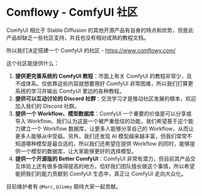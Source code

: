 <h1 className="site-heading-title">Comflowy - ComfyUI 社区</h1>

ComfyUI 相比于 Stable Diffusion 的其他开源产品有自身的特点和优势，但是此产品却缺乏一些社区支持，并且也没有相对成熟的教程文档。

所以我们决定搭建一个 ComfyUI 的社区 - https://www.comflowy.com/

这个社区能提供什么：

1. **提供更完善系统的 ComfyUI 教程**：市面上有关 ComfyUI 的教程非常少，且不成体系。仅依靠这些内容就想要用好 ComfyUI 非常困难，所以我们打算更系统的学习并输出 ComfyUI 里边的各种教程。
2. **提供可以互动讨论的 Discord 社群**：交流学习才是推动社区发展的根本，欢迎加入我们的 Discord 社群。
3. **提供一个 Workflow、模型数据库**：ComfyUI 一个重要的价值是可以分享或导入 Workflow。我们认为这是一个被严重低估的功能，我们希望基于这个能力建立一个 Workflow 数据库，让更多人能够分享自己的 Workflow，从而让更多人能够从中受益。另外，我们还发现 AI 模型越来越丰富，但我们常常不知道哪种模型是最合适的，所以我们还希望在提供 Workflow 的同时，能够提供一个模型的数据库，让大家能够更好的选择模型。
4. **提供一个开源版的 Better ComfyUI**：ComfyUI 非常有潜力，但目前其产品交互体验上还有很多值得提高的地方。恰好我们团队擅长做这个事情，所以希望能把我们的能力贡献到 ComfyUI 生态中，真正让 ComfyUI 走向大众化。

目前维护者有 `@Marc`, `@Jimmy` 期待大家一起贡献。